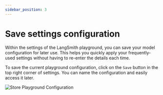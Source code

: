 ```yaml
---
sidebar_position: 3
---
```


# Save settings configuration

Within the settings of the LangSmith playground, you can save your model configuration for later use.
This helps you quickly apply your frequently-used settings without having to re-enter the details each time.

To save the current playground configuration, click on the `Save` button in the top right corner of settings.
You can name the configuration and easily access it later.

![Store Playground Configuration](./static/saving_custom_model.gif)
